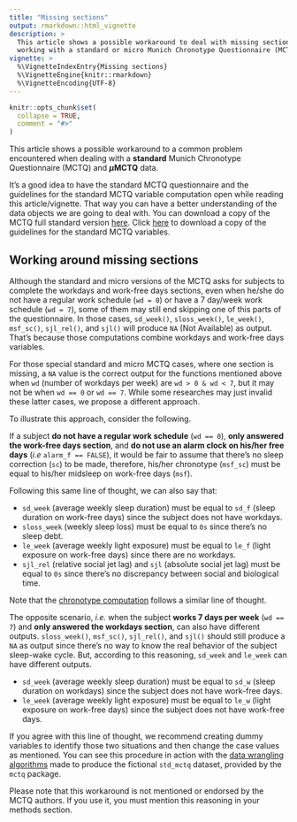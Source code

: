 ```yaml
---
title: "Missing sections"
output: rmarkdown::html_vignette
description: >
  This article shows a possible workaround to deal with missing sections when
  working with a standard or micro Munich Chronotype Questionnaire (MCTQ).
vignette: >
  %\VignetteIndexEntry{Missing sections}
  %\VignetteEngine{knitr::rmarkdown}
  %\VignetteEncoding{UTF-8}
---
```


```r
knitr::opts_chunk$set(
  collapse = TRUE,
  comment = "#>"
)
```

This article shows a possible workaround to a common problem encountered when dealing with a __standard__ Munich Chronotype Questionnaire (MCTQ) and __$\mu$MCTQ__ data.

It's a good idea to have the standard MCTQ questionnaire and the guidelines for the standard MCTQ variable computation open while reading this article/vignette. That way you can have a better understanding of the data objects we are going to deal with. You can download a copy of the MCTQ full standard version  [here](https://www.thewep.org/documentations/mctq/item/english-mctq-full). Click [here](https://www.thewep.org/documentations/mctq/item/mctq-variables) to download a copy of the guidelines for the standard MCTQ variables.

## Working around missing sections

Although the standard and micro versions of the MCTQ asks for subjects to complete the workdays and work-free days sections, even when he/she do not have a regular work schedule (`wd = 0`) or have a 7 day/week work schedule (`wd = 7`), some of them may still end skipping one of this parts of the questionnaire. In those cases, `sd_week()`, `sloss_week()`, `le_week()`, `msf_sc()`, `sjl_rel()`, and `sjl()` will produce `NA` (Not Available) as output. That's because those computations combine workdays and work-free days variables.

For those special standard and micro MCTQ cases, where one section is missing, a `NA` value is the correct output for the functions mentioned above when `wd` (number of workdays per week) are `wd > 0 & wd < 7`, but it may not be when `wd == 0` or `wd == 7`. While some researches may just invalid these latter cases, we propose a different approach.

To illustrate this approach, consider the following.

If a subject __do not have a regular work schedule__ (`wd == 0`), __only answered the work-free days section__, and __do not use an alarm clock on his/her free days__ (_i.e_ `alarm_f == FALSE`), it would be fair to assume that there's no sleep correction (`sc`) to be made, therefore, his/her chronotype (`msf_sc`) must be equal to his/her midsleep on work-free days (`msf`).

Following this same line of thought, we can also say that:

* `sd_week` (average weekly sleep duration) must be equal to `sd_f` (sleep duration on work-free days) since the subject does not have workdays.
* `sloss_week` (weekly sleep loss) must be equal to `0s` since there's no sleep debt.
* `le_week` (average weekly light exposure) must be equal to `le_f` (light exposure on work-free days) since there are no workdays.
* `sjl_rel` (relative social jet lag) and `sjl` (absolute social jet lag) must be equal to `0s` since there's no discrepancy between social and biological time.

Note that the [chronotype computation](https://www.thewep.org/documentations/mctq/item/mctq-variables) follows a similar line of thought.

The opposite scenario, _i.e._ when the subject __works 7 days per week__ (`wd == 7`) and __only answered the workdays section__, can also have different outputs. `sloss_week()`, `msf_sc()`, `sjl_rel()`, and `sjl()` should still produce a `NA` as output since there's no way to know the real behavior of the subject sleep-wake cycle. But, according to this reasoning, `sd_week` and `le_week` can have different outputs.

* `sd_week` (average weekly sleep duration) must be equal to `sd_w` (sleep duration on workdays) since the subject does not have work-free days.
* `le_week` (average weekly light exposure) must be equal to `le_w` (light exposure on work-free days) since the subject does not have work-free days.

If you agree with this line of thought, we recommend creating dummy variables to identify those two situations and then change the case values as mentioned. You can see this procedure in action with the [data wrangling algorithms](https://github.com/gipsousp/mctq/blob/master/data-raw/std_mctq.R#L923) made to produce the fictional `std_mctq` dataset, provided by the `mctq` package.

Please note that this workaround is not mentioned or endorsed by the MCTQ authors. If you use it, you must mention this reasoning in your methods section.
